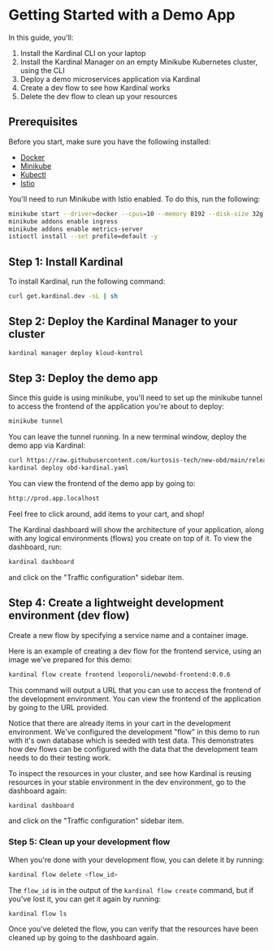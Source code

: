 # Getting Started with a Demo App

In this guide, you'll:
1. Install the Kardinal CLI on your laptop
2. Install the Kardinal Manager on an empty Minikube Kubernetes cluster, using the CLI
3. Deploy a demo microservices application via Kardinal
4. Create a dev flow to see how Kardinal works
5. Delete the dev flow to clean up your resources

## Prerequisites

Before you start, make sure you have the following installed:
- [Docker](https://docs.docker.com/get-docker/)
- [Minikube](https://minikube.sigs.k8s.io/docs/start/)
- [Kubectl](https://kubernetes.io/docs/tasks/tools/install-kubectl/)
- [Istio](https://istio.io/latest/docs/setup/getting-started/)

You'll need to run Minikube with Istio enabled. To do this, run the following:

```bash
minikube start --driver=docker --cpus=10 --memory 8192 --disk-size 32g
minikube addons enable ingress
minikube addons enable metrics-server
istioctl install --set profile=default -y
```

## Step 1: Install Kardinal

To install Kardinal, run the following command:

```bash
curl get.kardinal.dev -sL | sh
```

## Step 2: Deploy the Kardinal Manager to your cluster

```bash
kardinal manager deploy kloud-kontrol
```

## Step 3: Deploy the demo app

Since this guide is using minikube, you'll need to set up the minikube tunnel to access the frontend of the application you're about to deploy:

```bash
minikube tunnel
```

You can leave the tunnel running. In a new terminal window, deploy the demo app via Kardinal:

```bash
curl https://raw.githubusercontent.com/kurtosis-tech/new-obd/main/release/obd-kardinal.yaml > ./obd-kardinal.yaml;
kardinal deploy obd-kardinal.yaml
```

You can view the frontend of the demo app by going to:
```bash
http://prod.app.localhost
```
Feel free to click around, add items to your cart, and shop!

The Kardinal dashboard will show the architecture of your application, along with any logical environments (flows) you create on top of it. To view the dashboard, run:
```bash
kardinal dashboard
```
and click on the "Traffic configuration" sidebar item.

## Step 4: Create a lightweight development environment (dev flow)

Create a new flow by specifying a service name and a container image.

Here is an example of creating a dev flow for the frontend service, using an image we've prepared for this demo:

```bash
kardinal flow create frontend leoporoli/newobd-frontend:0.0.6
```

This command will output a URL that you can use to access the frontend of the development environment. You can view the frontend of the application by going to the URL provided.

Notice that there are already items in your cart in the development environment. We've configured the development "flow" in this demo to run with it's own database which is seeded with test data. This demonstrates how dev flows can be configured with the data that the development team needs to do their testing work.

To inspect the resources in your cluster, and see how Kardinal is reusing resources in your stable environment in the dev environment, go to the dashboard again:
```bash
kardinal dashboard
```
and click on the "Traffic configuration" sidebar item.

### Step 5: Clean up your development flow

When you're done with your development flow, you can delete it by running:
```bash
kardinal flow delete <flow_id>
```

The `flow_id` is in the output of the `kardinal flow create` command, but if you've lost it, you can get it again by running:
```bash
kardinal flow ls
```

Once you've deleted the flow, you can verify that the resources have been cleaned up by going to the dashboard again.

